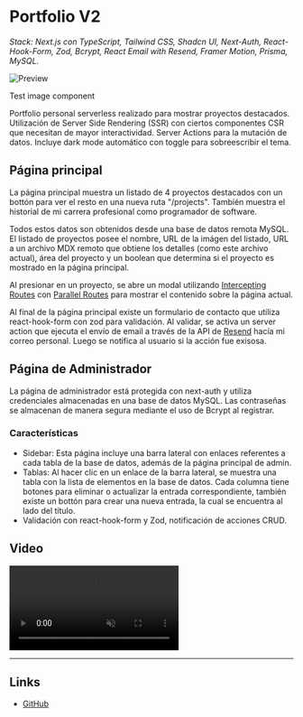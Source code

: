 # Portfolio V2

_Stack: Next.js con TypeScript, Tailwind CSS, Shadcn UI, Next-Auth, React-Hook-Form, Zod, Bcrypt, React Email with Resend, Framer Motion, Prisma, MySQL._

![Preview](https://github.com/Jaycedam/portfolio-mdx/raw/main/projects/portfolio-v2/preview.webp)

Test image component

<HeaderImage
  src="https://github.com/Jaycedam/portfolio-mdx/raw/main/projects/portfolio-v2/preview.webp"
  alt="preview"
/>

Portfolio personal serverless realizado para mostrar proyectos destacados. Utilización de Server Side Rendering (SSR) con ciertos componentes CSR que necesitan de mayor interactividad. Server Actions para la mutación de datos. Incluye dark mode automático con toggle para sobreescribir el tema.

## Página principal

La página principal muestra un listado de 4 proyectos destacados con un bottón para ver el resto en una nueva ruta "/projects". También muestra el historial de mi carrera profesional como programador de software.

Todos estos datos son obtenidos desde una base de datos remota MySQL. El listado de proyectos posee el nombre, URL de la imágen del listado, URL a un archivo MDX remoto que obtiene los detalles (como este archivo actual), área del proyecto y un boolean que determina si el proyecto es mostrado en la página principal.

Al presionar en un proyecto, se abre un modal utilizando [Intercepting Routes](https://nextjs.org/docs/app/building-your-application/routing/intercepting-routes) con [Parallel Routes](https://nextjs.org/docs/app/building-your-application/routing/parallel-routes) para mostrar el contenido sobre la página actual.

Al final de la página principal existe un formulario de contacto que utiliza react-hook-form con zod para validación. Al validar, se activa un server action que ejecuta el envío de email a través de la API de [Resend](https://resend.com) hacía mi correo personal. Luego se notifica al usuario si la acción fue exisosa.

## Página de Administrador

La página de administrador está protegida con next-auth y utiliza credenciales almacenadas en una base de datos MySQL. Las contraseñas se almacenan de manera segura mediante el uso de Bcrypt al registrar.

### Características

- Sidebar: Esta página incluye una barra lateral con enlaces referentes a cada tabla de la base de datos, además de la página principal de admin.
- Tablas: Al hacer clic en un enlace de la barra lateral, se muestra una tabla con la lista de elementos en la base de datos. Cada columna tiene botones para eliminar o actualizar la entrada correspondiente, también existe un bottón para crear una nueva entrada, la cual se encuentra al lado del título.
- Validación con react-hook-form y Zod, notificación de acciones CRUD.

## Video

<video controls muted loop>
  <source
    src="https://cdn.dribbble.com/userupload/12488295/file/original-321951c26af04e81899caab13ab3c8c6.mp4"
    type="video/mp4"
  />
  Your browser does not support the video tag.
</video>

---

## Links

- [GitHub](https://github.com/Jaycedam/portfolio-website)
